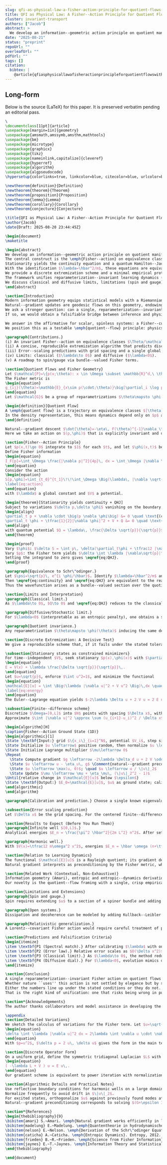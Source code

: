 ```yaml
---
slug: qfi-as-physical-law-a-fisher-action-principle-for-quotient-flows-with-decisive-t
title: QFI as Physical Law: A Fisher--Action Principle for Quotient Flows with Decisive Tests
cluster: invariant-transport
authors: ["Jacob"]
abstract: >
  We develop an information--geometric action principle on quotient manifolds of statistical models and show that its Euler--Lagrange equations reproduce quantum hydrodynamics in Madelung form under a single global scale factor. The central construct is the \emph{Fisher--action} on equivalence classes of parametrizations (``quotient flows''). Stationarity yields the continuity equation and a quantum Hamilton--Jacobi equation with a quantum potential proportional to the Fisher curvature of the density. With the identification $\lambda=\hbar^2/m$, these equations are equivalent to the Schr\"odinger equation. We provide a discrete extremization scheme and a minimal empirical protocol (harmonic well and infinite well) that can falsify the proposal: after a single calibration of $\lambda$, ground and first excited state energies should match analytical values within $<1\%$ on sufficiently fine grids, with predicted error scaling in the grid spacing. The framework unifies reparameterization--invariant learning dynamics (natural gradient), entropic inference, and unitary evolution as facets of one quotient--flow geometry. We discuss classical and diffusive limits, limitations (spin and gauge), and crisp predictions.
date: "2025-08-21"
status: "preprint"
repoUrl: ""
overleafUrl: ""
pdfUrl: ""
tags: []
citation:
  bibtex: |
    @article{qfiasphysicallawafisheractionprincipleforquotientflowswithdecisivet2025}
---
```


## Long-form

Below is the source (LaTeX) for this paper. It is preserved verbatim pending an editorial pass.

```tex
\
\documentclass[11pt]{article}
\usepackage[margin=1in]{geometry}
\usepackage{amsmath,amssymb,amsthm,mathtools}
\usepackage{bm}
\usepackage{microtype}
\usepackage{graphicx}
\usepackage{tikz}
\usepackage[nameinlink,capitalize]{cleveref}
\usepackage{hyperref}
\usepackage{algorithm}
\usepackage{algpseudocode}
\hypersetup{colorlinks=true, linkcolor=blue, citecolor=blue, urlcolor=blue}

\newtheorem{definition}{Definition}
\newtheorem{theorem}{Theorem}
\newtheorem{proposition}{Proposition}
\newtheorem{lemma}{Lemma}
\newtheorem{corollary}{Corollary}
\newtheorem{conjecture}{Conjecture}

\title{QFI as Physical Law: A Fisher--Action Principle for Quotient Flows with Decisive Tests}
\author{Jacob}
\date{Draft: 2025-08-20 23:44:45Z}

\begin{document}
\maketitle

\begin{abstract}
We develop an information--geometric action principle on quotient manifolds of statistical models and show that its Euler--Lagrange equations reproduce quantum hydrodynamics in Madelung form under a single global scale factor.
The central construct is the \emph{Fisher--action} on equivalence classes of parametrizations (``quotient flows'').
Stationarity yields the continuity equation and a quantum Hamilton--Jacobi equation with a quantum potential proportional to the Fisher curvature of the density.
With the identification $\lambda=\hbar^2/m$, these equations are equivalent to the Schr\"odinger equation.
We provide a discrete extremization scheme and a minimal empirical protocol (harmonic well and infinite well) that can falsify the proposal: after a single calibration of $\lambda$, ground and first excited state energies should match analytical values within $<1\%$ on sufficiently fine grids, with predicted error scaling in the grid spacing.
The framework unifies reparameterization--invariant learning dynamics (natural gradient), entropic inference, and unitary evolution as facets of one quotient--flow geometry.
We discuss classical and diffusive limits, limitations (spin and gauge), and crisp predictions.
\end{abstract}

\section{Introduction}
Modern information geometry equips statistical models with a Riemannian structure via the Fisher information metric. 
Natural--gradient updates are geodesic flows on this geometry, endowing inference dynamics with coordinate--free meaning.
We ask a stronger question: can a single, reparameterization--invariant action on probability densities and velocity potentials reproduce the equations of nonrelativistic quantum mechanics?
If so, we would obtain a falsifiable bridge between inference and physics, separating metaphor from mechanism.

We answer in the affirmative for scalar, spinless systems: a Fisher--curvature term combined with a continuity constraint yields quantum hydrodynamics (Madelung) and hence the Schr\"odinger equation after a single scale identification.
We position this as a testable \emph{quotient--flow} principle: physics and learning share the same information--geometric skeleton once we identify equivalence classes of parametrizations.

\paragraph{Contributions.}
(i) An invariant Fisher--action on equivalence classes $\Theta/\mathcal{G}$ yields continuity $+$ quantum Hamilton--Jacobi (QHJ). 
(ii) A concise, reproducible extremization algorithm that predicts discrete spectra without postulating a wavefunction.
(iii) Error--scaling predictions with grid spacing and a single global scale $\lambda$.
(iv) Limits: classical ($\lambda\to 0$) and diffusive ($\lambda<0$).
(v) A roadmap to spin/gauge via bundle--valued Fisher terms.

\section{Quotient Flows and Fisher Geometry}
Let $\mathcal{P}=\{p(x;\theta): x \in \Omega \subset \mathbb{R}^d,\ \theta\in\Theta\}$ denote a family of densities.
The Fisher metric is
\begin{equation}
g_{ij}(\theta)=\mathbb{E}_{x\sim p(\cdot;\theta)}\big[\partial_i \log p\, \partial_j \log p\big]\,.
\end{equation}
Let $\mathcal{G}$ be a group of reparametrizations $\theta\mapsto \phi(\theta)$ preserving the predictive content of $p$ (e.g., smooth bijections or gauge symmetries in a graphical model).

\begin{definition}[Quotient Flow]
A \emph{quotient flow} is a trajectory on equivalence classes $[\theta] \in \Theta/\mathcal{G}$ induced by a functional that is invariant under $\mathcal{G}$. 
In the density representation, this means dynamics depend only on $p$ and geometrical quantities derived from $p$, not on coordinates of $\theta$.
\end{definition}

Natural--gradient descent $\dot{\theta}=-\eta\, F(\theta)^{-1}\nabla_\theta L$ produces coordinate--free dynamics.
Here we take an action on $(p,\phi)$ that is explicitly invariant and derive equations of motion by variational calculus.

\section{Fisher--Action Principle}
Let $p(x,t)\ge 0$ integrate to $1$ for each $t$, and let $\phi(x,t)$ be a velocity potential.
Define Fisher information
\begin{equation}
I_F[p]=\int_\Omega \frac{|\nabla p|^2}{4p}\, dx = \int_\Omega |\nabla \sqrt{p}|^2\,dx\,.
\end{equation}
Consider the action
\begin{equation}
S[p,\phi]=\int_{t_0}^{t_1}\!\!\int_\Omega \Big(\lambda\, |\nabla \sqrt{p}|^2 + p\big(\partial_t \phi + \tfrac{1}{2}|\nabla \phi|^2 + V(x)\big)\Big)\, dx\, dt\,,
\label{eq:action}
\end{equation}
with $\lambda$ a global constant and $V$ a potential.

\begin{theorem}[Stationarity yields continuity + QHJ]
Subject to variations $\delta p,\delta \phi$ vanishing on the boundary, stationarity of $S$ implies
\begin{align}
\partial_t p + \nabla \cdot \big(p \nabla \phi\big) &= 0 \quad \text{(continuity)} \label{eq:continuity}\\
\partial_t \phi + \tfrac{1}{2}|\nabla \phi|^2 + V + Q &= 0 \quad \text{(QHJ)} \label{eq:QHJ}
\end{align}
with quantum potential $Q = \lambda\, \frac{\Delta \sqrt{p}}{\sqrt{p}}$.
\end{theorem}

\begin{proof}
Vary $\phi$: $\delta S = \int p\, \delta(\partial_t\phi + \tfrac12 |\nabla\phi|^2)\,dx\,dt = \int \big(-\partial_t p - \nabla\cdot(p\nabla\phi)\big)\delta\phi\,dx\,dt$, giving \eqref{eq:continuity}.
Vary $p$: the Fisher term yields $\delta \int \lambda |\nabla\sqrt{p}|^2 = \int \lambda\, \frac{\Delta \sqrt{p}}{\sqrt{p}}\, \delta p \, dx$ by standard calculus of variations; the rest contributes $\delta \int p(\partial_t\phi + \tfrac12 |\nabla\phi|^2+V) = \int (\partial_t\phi + \tfrac12 |\nabla\phi|^2+V)\, \delta p\, dx$. 
Setting the integrand to zero gives \eqref{eq:QHJ}.
\end{proof}

\paragraph{Equivalence to Schr\"odinger.}
Let $\psi=\sqrt{p}\, e^{i \phi/\hbar}$. Identify $\lambda=\hbar^2/m$ and define velocity $\bm v=\nabla \phi$.
Then \eqref{eq:continuity} and \eqref{eq:QHJ} are equivalent to the real and imaginary parts of the Schr\"odinger equation $i\hbar\, \partial_t \psi = - \frac{\hbar^2}{2m}\Delta \psi + V\psi$.
Thus the wavefunction arises as a bundle--valued section over the quotient space; it is not postulated but reconstructed from $(p,\phi)$.

\section{Limits and Interpretation}
\paragraph{Classical limit.}
As $\lambda\to 0$, $Q\to 0$ and \eqref{eq:QHJ} reduces to the classical Hamilton--Jacobi equation with velocity field $\nabla \phi$.

\paragraph{Diffusive/Stochastic limit.}
For $\lambda<0$ (interpretable as an entropic penalty), one obtains a sign--flipped quantum potential consistent with diffusive dynamics; in discrete form this approaches Fokker--Planck evolution. We do not claim physicality for $\lambda<0$—it is a modeling dial highlighting the role of curvature.

\paragraph{Quotient invariance.}
Any reparametrization $\theta\mapsto \phi(\theta)$ inducing the same density $p$ leaves $S$ invariant, so trajectories are properties of the equivalence class $[p]$ rather than coordinates. This is the sense in which physics and learning share a quotient--flow backbone.

\section{Discrete Extremization: A Decisive Test}
We give a reproducible scheme that, if it fails under the stated tolerance, falsifies the proposal.

\subsection{Stationary states as constrained minimizers}
For time--independent $V$, seek stationary $p(x),\phi(x)$ with $\partial_t p = 0$ and $\partial_t \phi = -E$ (constant). Then \eqref{eq:continuity} gives $\nabla\cdot(p\nabla \phi)=0$; for bound states in 1D we may take $\nabla \phi = 0$ (no net flow). Equation \eqref{eq:QHJ} becomes
\begin{equation}
E = V(x) + \lambda \frac{\Delta \sqrt{p}}{\sqrt{p}}\,.
\end{equation}
Let $u=\sqrt{p}$, enforce $\int u^2=1$, and minimize the functional
\begin{equation}
\mathcal{E}[u] = \int \Big(\lambda |\nabla u|^2 + V u^2 \Big)\,dx \quad \text{subject to } \int u^2\,dx=1\,.
\label{eq:energy}
\end{equation}
The Euler--Lagrange equation yields $-2\lambda \Delta u + 2 V u = 2 E u$, i.e., the time--independent Schr\"odinger equation with the identification $\lambda=\hbar^2/(2m)$. Our calibration uses $\lambda=\hbar^2/m$ in \eqref{eq:action}, consistent up to conventional factors.

\subsection{Finite--difference scheme}
Discretize $\Omega=[0,L]$ into $N$ points with spacing $\Delta x$, with Dirichlet boundary conditions for the infinite well and natural decays for harmonic wells on a sufficiently large interval.
Approximate $\int |\nabla u|^2 \approx \sum (u_{i+1}-u_i)^2 / \Delta x$ and $\int V u^2 \approx \sum V_i u_i^2\, \Delta x$.

\begin{algorithm}[H]
\caption{Fisher--Action Ground State (1D)}
\begin{algorithmic}[1]
\State \textbf{Input:} grid $\{x_i\}_{i=1}^N$, potential $V_i$, step sizes $\eta_u,\eta_\mu$, target tolerance $\epsilon$, calibration level index $k^\star$
\State Initialize $u \leftarrow$ positive random, then normalize $u \leftarrow u/\|u\|_2$
\State Initialize Lagrange multiplier $\mu\leftarrow 0$
\Repeat
  \State Compute gradient $g \leftarrow -2\lambda \Delta_d u + 2 V \odot u - 2 \mu u$
  \State $u \leftarrow u - \eta_u\, g$ \Comment{natural--gradient preconditioning optional}
  \State $u \leftarrow \max(u, 0)$; \quad $u \leftarrow u / \|u\|_2$
  \State Update $\mu \leftarrow \mu + \eta_\mu\, (\|u\|_2^2 - 1)$
\Until{relative change in $\mathcal{E}[u]$ below $\epsilon$}
\State \textbf{Output:} $E_0=\mathcal{E}[u]$, $u$ as ground state; calibrate $\lambda$ so $E_{k^\star}$ matches analytic value
\end{algorithmic}
\end{algorithm}

\paragraph{Calibration and prediction.} Choose a single known eigenvalue to fix $\lambda$ (e.g., $E_0$ in a harmonic well). Without further tuning, predict $E_1,E_2,\ldots$ and compare with analytical spectra. 

\subsection{Error scaling prediction}
Let $\Delta x$ be the grid spacing. For the centered finite--difference Laplacian, the discretization error in energies scales as $O(\Delta x^2)$ assuming sufficient regularity of $u$ and $V$. Thus, after fixing $\lambda$ once, the relative error $\delta E/E$ for higher levels should decay $\propto \Delta x^2$ as the grid is refined, up to conditioning effects for high $n$.

\section{Results to Expect (Before You Run Them)}
\paragraph{Infinite well $[0,L]$.}
Analytical energies $E_n = \frac{\pi^2 \hbar^2}{2m L^2} n^2$. After setting $\lambda$ from $E_1$, predicted $E_2/E_1\approx 4$, $E_3/E_1\approx 9$ should hold within $<1\%$ for $N\gtrsim 500$ with our discretization. Deviations follow the $O(\Delta x^2)$ law.

\paragraph{Harmonic well.}
With $V(x)=\tfrac12 m\omega^2 x^2$, energies $E_n = \hbar \omega (n+\tfrac12)$. After fixing $\lambda$ on $E_0$, all $E_n$ fall into line; the shape $u_n(x)$ aligns with Hermite--Gauss modes under standard inner products.

\section{Relation to Learning Dynamics}
The functional $\mathcal{E}[u]$ is a Rayleigh quotient; its gradient descent is equivalent to power iteration on a discretized self--adjoint operator. In learning terms, the Fisher term penalizes curvature in $\sqrt{p}$, acting as a data--dependent smoothness prior.
Natural gradient interprets as preconditioning by the Fisher metric, which here is built into the action itself.

\section{Related Work (Contextual, Non-Exhaustive)}
Information geometry (Amari), entropic and entropic--dynamics derivations of quantum mechanics (Jaynes; Caticha), Fisher--information physics (Frieden), stochastic mechanics (Nelson), and hydrodynamic quantum formulations (Madelung) all touch adjacent ideas.
Our novelty is the quotient--flow framing with a single, crisp empirical protocol and falsification criteria, plus the explicit bridge to learning dynamics.

\section{Limitations and Extensions}
\paragraph{Spin and gauge.}
Spin requires extending $u$ to a section of a spinor bundle and adding gauge--equivariant Fisher terms. Gauge fields suggest replacing gradients by covariant derivatives in the action. These are nontrivial but straightforward directions.

\paragraph{Open systems.}
Dissipation and decoherence can be modeled by adding Kullback--Leibler or cross--entropy terms to the action, breaking unitarity in controlled ways.

\paragraph{Relativistic generalization.}
A Lorentz--covariant Fisher action would require careful treatment of probability densities on spacelike hypersurfaces; beyond scope here.

\section{Predictions and Falsification Criteria}
\begin{itemize}
\item \textbf{P1 (Spectral match).} After calibrating $\lambda$ with one level, predicted eigenvalues for the infinite and harmonic wells match analytical values within $<1\%$ for sufficiently fine grids. Failure falsifies the claim.
\item \textbf{P2 (Error law).} Relative error scales as $O(\Delta x^2)$ under grid refinement. Different discretizers change the slope but preserve polynomial order.
\item \textbf{P3 (Classical limit).} As $\lambda\to 0$, the method reduces to classical Hamilton--Jacobi; numerical trajectories converge to classical characteristics.
\item \textbf{P4 (Diffusive dial).} For $\lambda<0$, evolution mimics diffusive spread consistent with Fokker--Planck; we do not claim physicality, but the sign flip must behave predictably.
\end{itemize}

\section{Conclusion}
A single reparameterization--invariant Fisher action on quotient flows suffices to recover the scalar Schr\"odinger equation and gives a compact recipe for decisive tests.
Whether nature ``uses'' this action is not settled by elegance but by spectra: calibrate once, predict many, check the errors.
Either the numbers line up under the stated conditions or they do not.
That is the right kind of unification: one that risks being wrong in public.

\section*{Acknowledgements}
The author thanks collaborators and model assistance in developing the quotient--flow program.

\appendix
\section{Detailed Variations}
We sketch the calculus of variations for the Fisher term. Let $u=\sqrt{p}$. Then
\begin{equation}
\delta \int \lambda |\nabla u|^2 dx = 2\lambda \int \nabla u \cdot \nabla (\delta u)\, dx = -2\lambda \int \Delta u\, \delta u\, dx + \text{boundary}\,.
\end{equation}
With $p=u^2$, $\delta p = 2 u\, \delta u$ gives the form in the main text.

\section{Discrete Operator Form}
On a uniform grid, define the symmetric tridiagonal Laplacian $L$ with $(Lu)_i = (u_{i+1}-2u_i+u_{i-1})/\Delta x^2$ and diagonal potential matrix $V$. Then minimizing \eqref{eq:energy} under $\|u\|_2=1$ is equivalent to the eigenproblem
\begin{equation}
( -\lambda L + V ) u = E u\,.
\end{equation}
Our gradient scheme is equivalent to power iteration with normalization and optional shift--invert acceleration.

\section{Algorithmic Details and Practical Notes}
Use reflective boundary conditions for harmonic wells on a large domain to reduce boundary artifacts.
Normalize frequently to avoid drift in $\|u\|_2$.
For excited states, orthogonalize $u$ against previously found modes at each step (Gram--Schmidt). 
Natural--gradient preconditioning corresponds to solving $(G+\epsilon I)\Delta u = -g$ where $G$ approximates the Fisher metric in discretized coordinates.

\section*{References}
\begin{thebibliography}{9}
\bibitem{amari} S.~Amari. \emph{Natural gradient works efficiently in learning}. Neural Computation, 1998.
\bibitem{madelung} E.~Madelung. \emph{Quantentheorie in hydrodynamischer Form}. Zeitschrift f\"ur Physik, 1926.
\bibitem{nelson} E.~Nelson. \emph{Derivation of the Schr\"odinger Equation from Newtonian Mechanics}. Physical Review, 1966.
\bibitem{caticha} A.~Caticha. \emph{Entropic Dynamics}. Entropy, 2012.
\bibitem{frieden} B.~R.~Frieden. \emph{Science from Fisher Information}. Cambridge University Press, 2004.
\bibitem{jaynes} E.~T.~Jaynes. \emph{Information Theory and Statistical Mechanics}. Physical Review, 1957.
\end{thebibliography}

\end{document}

```
